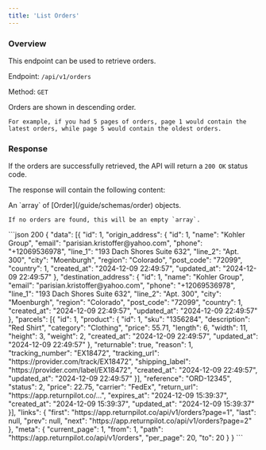 ```yaml
---
title: 'List Orders'
---
```



### Overview

This endpoint can be used to retrieve orders.

Endpoint: `/api/v1/orders`

Method: `GET`

<Note>
    Orders are shown in descending order.

    For example, if you had 5 pages of orders, page 1 would contain the latest orders, while page 5 would contain the oldest orders.
</Note>

<PaginationNotice />

### Response

If the orders are successfully retrieved, the API will return a `200 OK` status code.

The response will contain the following content:

<ResponseField name="data" type="array" required>
    An `array` of [Order](/guide/schemas/order) objects.

    If no orders are found, this will be an empty `array`.
</ResponseField>

<PaginationResponseFields/>

<ResponseExample>
    ```json 200
    {
        "data": [{
            "id": 1,
            "origin_address": {
                "id": 1,
                "name": "Kohler Group",
                "email": "parisian.kristoffer@yahoo.com",
                "phone": "+12069536978",
                "line_1": "193 Dach Shores Suite 632",
                "line_2": "Apt. 300",
                "city": "Moenburgh",
                "region": "Colorado",
                "post_code": "72099",
                "country": 1,
                "created_at": "2024-12-09 22:49:57",
                "updated_at": "2024-12-09 22:49:57"
            },
            "destination_address": {
                "id": 1,
                "name": "Kohler Group",
                "email": "parisian.kristoffer@yahoo.com",
                "phone": "+12069536978",
                "line_1": "193 Dach Shores Suite 632",
                "line_2": "Apt. 300",
                "city": "Moenburgh",
                "region": "Colorado",
                "post_code": "72099",
                "country": 1,
                "created_at": "2024-12-09 22:49:57",
                "updated_at": "2024-12-09 22:49:57"
            },
            "parcels": [{
                "id": 1,
                "product": {
                    "id": 1,
                    "sku": "1356284",
                    "description": "Red Shirt",
                    "category": "Clothing",
                    "price": 55.71,
                    "length": 6,
                    "width": 11,
                    "height": 3,
                    "weight": 2,
                    "created_at": "2024-12-09 22:49:57",
                    "updated_at": "2024-12-09 22:49:57"
                },
                "returnable": true,
                "reason": 1,
                "tracking_number": "EX18472",
                "tracking_url": "https://provider.com/track/EX18472",
                "shipping_label": "https://provider.com/label/EX18472",
                "created_at": "2024-12-09 22:49:57",
                "updated_at": "2024-12-09 22:49:57"
            }],
            "reference": "ORD-12345",
            "status": 2,
            "price": 22.75,
            "carrier": "FedEx",
            "return_url": "https://app.returnpilot.co/...",
            "expires_at": "2024-12-09 15:39:37",
            "created_at": "2024-12-09 15:39:37",
            "updated_at": "2024-12-09 15:39:37"
        }],
        "links": {
            "first": "https://app.returnpilot.co/api/v1/orders?page=1",
            "last": null,
            "prev": null,
            "next": "https://app.returnpilot.co/api/v1/orders?page=2"
        },
        "meta": {
            "current_page": 1,
            "from": 1,
            "path": "https://app.returnpilot.co/api/v1/orders",
            "per_page": 20,
            "to": 20
        }
    }
    ```
</ResponseExample>
